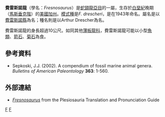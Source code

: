 {{Automatic taxobox
| taxon = Fresnosaurus
| fossil_range = {{fossil range|72.1|66}}
| image = 
| image_caption = 
| authority = 
| subdivision_ranks = [[種|種]]
| subdivision =
* ''Fresnosaurus drescheri'' <small>([[模式種|模式種]])</small> <small>Welles, 1943</small>
}}

'''費雷斯諾龍'''（學名：''Fresnosaurus''）是[[蛇頸龍亞目|蛇頸龍亞目]]的一屬，生存於[[白堊紀|白堊紀]]晚期（[[馬斯垂克階|馬斯垂克階]]）的[[美國|美國]][[加州|加州]]。[[模式種|模式種]]是''F. drescheri''，是在1943年命名。屬名是以[[費雷斯諾縣_(加利福尼亞州)|費雷斯諾縣]]為名；種名則是以Arthur Drescher為名。

費雷斯諾龍的身長超過10公尺。如同其他[[薄板龍科|薄板龍科]]，費雷斯諾龍可能以小型[[魚類|魚類]]、[[箭石|箭石]]、[[菊石|菊石]]為食。

==參考資料==
* Sepkoski, J.J. (2002). A compendium of fossil marine animal genera. ''Bulletins of American Paleontology'' '''363''': 1-560.

==外部連結==
* [https://web.archive.org/web/20091001060613/http://www.dinosauria.com/dml/names/ples.html#F ''Fresnosaurus''] from the Plesiosauria Translation and Pronunciation Guide
{{蛇頸龍目|C.}}
{{Taxonbar}}

[[Category:蛇頸龍亞目|F]]
[[Category:白堊紀爬行動物|F]]